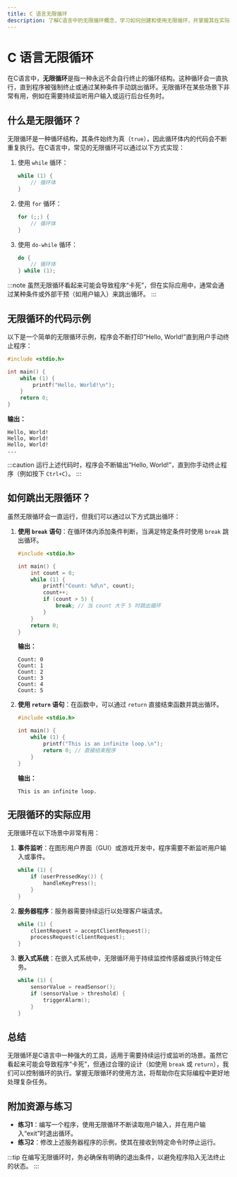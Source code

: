 ```yaml
---
title: C 语言无限循环
description: 了解C语言中的无限循环概念，学习如何创建和使用无限循环，并掌握其在实际编程中的应用场景。
---
```


# C 语言无限循环

在C语言中，**无限循环**是指一种永远不会自行终止的循环结构。这种循环会一直执行，直到程序被强制终止或通过某种条件手动跳出循环。无限循环在某些场景下非常有用，例如在需要持续监听用户输入或运行后台任务时。

## 什么是无限循环？

无限循环是一种循环结构，其条件始终为真（`true`），因此循环体内的代码会不断重复执行。在C语言中，常见的无限循环可以通过以下方式实现：

1. 使用 `while` 循环：
   ```c
   while (1) {
       // 循环体
   }
   ```

2. 使用 `for` 循环：
   ```c
   for (;;) {
       // 循环体
   }
   ```

3. 使用 `do-while` 循环：
   ```c
   do {
       // 循环体
   } while (1);
   ```

:::note
虽然无限循环看起来可能会导致程序“卡死”，但在实际应用中，通常会通过某种条件或外部干预（如用户输入）来跳出循环。
:::

## 无限循环的代码示例

以下是一个简单的无限循环示例，程序会不断打印“Hello, World!”直到用户手动终止程序：

```c
#include <stdio.h>

int main() {
    while (1) {
        printf("Hello, World!\n");
    }
    return 0;
}
```

**输出：**
```
Hello, World!
Hello, World!
Hello, World!
...
```

:::caution
运行上述代码时，程序会不断输出“Hello, World!”，直到你手动终止程序（例如按下 `Ctrl+C`）。
:::

## 如何跳出无限循环？

虽然无限循环会一直运行，但我们可以通过以下方式跳出循环：

1. **使用 `break` 语句**：在循环体内添加条件判断，当满足特定条件时使用 `break` 跳出循环。
   ```c
   #include <stdio.h>

   int main() {
       int count = 0;
       while (1) {
           printf("Count: %d\n", count);
           count++;
           if (count > 5) {
               break; // 当 count 大于 5 时跳出循环
           }
       }
       return 0;
   }
   ```

   **输出：**
   ```
   Count: 0
   Count: 1
   Count: 2
   Count: 3
   Count: 4
   Count: 5
   ```

2. **使用 `return` 语句**：在函数中，可以通过 `return` 直接结束函数并跳出循环。
   ```c
   #include <stdio.h>

   int main() {
       while (1) {
           printf("This is an infinite loop.\n");
           return 0; // 直接结束程序
       }
   }
   ```

   **输出：**
   ```
   This is an infinite loop.
   ```

## 无限循环的实际应用

无限循环在以下场景中非常有用：

1. **事件监听**：在图形用户界面（GUI）或游戏开发中，程序需要不断监听用户输入或事件。
   ```c
   while (1) {
       if (userPressedKey()) {
           handleKeyPress();
       }
   }
   ```

2. **服务器程序**：服务器需要持续运行以处理客户端请求。
   ```c
   while (1) {
       clientRequest = acceptClientRequest();
       processRequest(clientRequest);
   }
   ```

3. **嵌入式系统**：在嵌入式系统中，无限循环用于持续监控传感器或执行特定任务。
   ```c
   while (1) {
       sensorValue = readSensor();
       if (sensorValue > threshold) {
           triggerAlarm();
       }
   }
   ```

## 总结

无限循环是C语言中一种强大的工具，适用于需要持续运行或监听的场景。虽然它看起来可能会导致程序“卡死”，但通过合理的设计（如使用 `break` 或 `return`），我们可以控制循环的执行。掌握无限循环的使用方法，将帮助你在实际编程中更好地处理复杂任务。

## 附加资源与练习

- **练习1**：编写一个程序，使用无限循环不断读取用户输入，并在用户输入“exit”时退出循环。
- **练习2**：修改上述服务器程序的示例，使其在接收到特定命令时停止运行。

:::tip
在编写无限循环时，务必确保有明确的退出条件，以避免程序陷入无法终止的状态。
:::